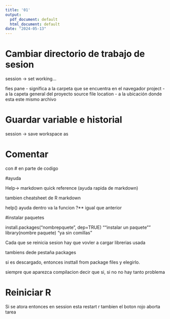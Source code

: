 ```yaml
---
title: '01'
output:
  pdf_document: default
  html_document: default
date: "2024-05-13"
---
```


# Cambiar directorio de trabajo de sesion

session -> set working...

fies pane - significa a la carpeta que se encuentra en el navegador
project - a la capeta general del proyecto
source file location - a la ubicación donde esta este mismo archivo

# Guardar variable e historial 

session -> save workspace as


# Comentar

con # en parte de codigo


#ayuda

Help-> markdown quick reference  (ayuda rapida de markdown)

tambien cheatsheet de R markdown

help() ayuda dentro va la funcion
?** igual que anterior

#instalar paquetes

install.packages("nombrepquete", dep=TRUE)   ""instalar un paquete""
library(nombre paquete)  "ya sin comillas"


Cada que se reinicia sesion hay que vovler a cargar librerias usada

tambiens dede pestaña packages

si es descargado, entonces insttall from package files y elegirlo.

siempre que aparezca compilacion decir que si, si no no hay tanto problema


# Reiniciar R

Si se atora entonces en session esta restart r
 tambien el boton rojo aborta tarea
 
 




